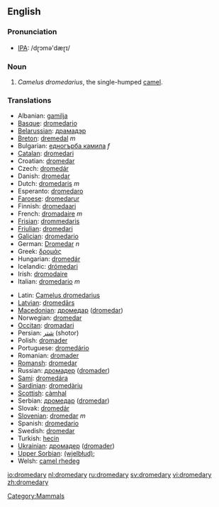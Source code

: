 {{wikipedia}}
==English==

===Pronunciation===
*[[w:IPA|IPA]]: /dɽɔmə'dæɽɪ/

===Noun===
{{en-noun|dromedar|ies}}

# ''Camelus dromedarius'', the single-humped [[camel]].

===Translations===
{{top}}
*Albanian: [[gamilja]]
*[[Basque]]: [[dromedario]]
*[[Belarussian]]: [[драмадэр]]
*[[Breton]]: [[dremedal]] ''m''
*Bulgarian: [[едногърба камила]] ''f''
*[[Catalan]]: [[dromedari]]
*Croatian: [[dromedar]]
*Czech: [[dromedár]]
*Danish: [[dromedar]]
*Dutch: [[dromedaris]] ''m''
*Esperanto: [[dromedaro]]
*[[Faroese]]: [[dromedarur]]
*Finnish: [[dromedaari]]
*French: [[dromadaire]] ''m''
*[[Frisian]]: [[drommedaris]]
*[[Friulian]]: [[dromedari]]
*[[Galician]]: [[dromedario]]
*German: [[Dromedar]] ''n''
*Greek: [[δρομάς]] '' ''
*Hungarian: [[dromedár]]
*Icelandic: [[drómedari]]
*Irish: [[dromodaire]]
*Italian: [[dromedario]] ''m''
{{mid}}
*Latin: [[Camelus dromedarius]] '' ''
*[[Latvian]]: [[dromedārs]]
*[[Macedonian]]: [[дромедар]] ([[dromedar]])
*Norwegian: [[dromedar]]
*[[Occitan]]: [[dromadari]]
*Persian: [[شتر]] (shotor)
*Polish: [[dromader]] '' ''
*Portuguese: [[dromedário]] {{m}}
*Romanian: [[dromader]]
*[[Romansh]]: [[dromedar]]
*Russian: [[дромадер]] ([[dromader]]) '' ''
*[[Sami]]: [[dromedára]]
*[[Sardinian]]: [[dromedàriu]]
*[[Scottish]]: [[càmhal]]
*Serbian: [[дромедар]] ([[dromedar]])
*Slovak: [[dromedár]]
*[[Slovenian]]: [[dromedar]] ''m''
*Spanish: [[dromedario]] '' ''
*Swedish: [[dromedar]]
*Turkish: [[hecin]]
*[[Ukrainian]]: [[дромадер]] ([[dromader]])
*[[Upper Sorbian]]: [[(wjelbłud);]]
*Welsh: [[camel rhedeg]]
{{bottom}}

[[Category:Mammals]]

[[io:dromedary]]
[[nl:dromedary]]
[[ru:dromedary]]
[[sv:dromedary]]
[[vi:dromedary]]
[[zh:dromedary]]